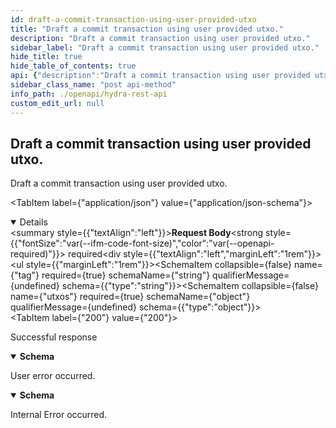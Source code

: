 ```yaml
---
id: draft-a-commit-transaction-using-user-provided-utxo
title: "Draft a commit transaction using user provided utxo."
description: "Draft a commit transaction using user provided utxo."
sidebar_label: "Draft a commit transaction using user provided utxo."
hide_title: true
hide_table_of_contents: true
api: {"description":"Draft a commit transaction using user provided utxo.","requestBody":{"required":true,"content":{"application/json":{"schema":{"type":"object","required":["utxos","tag"],"properties":{"tag":{"type":"string"},"utxos":{"type":"object"}}}}}},"responses":{"200":{"description":"Successful response","content":{"application/json":{"schema":{"type":"object","properties":{"commitTx":{"type":"string"},"tag":{"type":"string"}}}}}},"400":{"description":"User error occurred.","content":{"application/json":{"schema":{"type":"object","properties":{"tag":{"type":"string"}}}}}},"500":{"description":"Internal Error occurred."}},"method":"post","path":"/commit","servers":[{"url":"https://0.0.0.0:4001"}],"jsonRequestBodyExample":{"tag":"string","utxos":{}},"info":{"version":"0.9.0","title":"Hydra REST Api","description":"Hydra node REST api documentation"},"postman":{"name":"Draft a commit transaction using user provided utxo.","description":{"content":"Draft a commit transaction using user provided utxo.","type":"text/plain"},"url":{"path":["commit"],"host":["{{baseUrl}}"],"query":[],"variable":[]},"header":[{"key":"Content-Type","value":"application/json"},{"key":"Accept","value":"application/json"}],"method":"POST","body":{"mode":"raw","raw":"\"\"","options":{"raw":{"language":"json"}}}}}
sidebar_class_name: "post api-method"
info_path: ./openapi/hydra-rest-api
custom_edit_url: null
---
```



## Draft a commit transaction using user provided utxo.



Draft a commit transaction using user provided utxo.

<MimeTabs><TabItem label={"application/json"} value={"application/json-schema"}><details style={{}} data-collapsed={false} open={true}><summary style={{"textAlign":"left"}}><strong>Request Body</strong><strong style={{"fontSize":"var(--ifm-code-font-size)","color":"var(--openapi-required)"}}> required</strong></summary><div style={{"textAlign":"left","marginLeft":"1rem"}}></div><ul style={{"marginLeft":"1rem"}}><SchemaItem collapsible={false} name={"tag"} required={true} schemaName={"string"} qualifierMessage={undefined} schema={{"type":"string"}}></SchemaItem><SchemaItem collapsible={false} name={"utxos"} required={true} schemaName={"object"} qualifierMessage={undefined} schema={{"type":"object"}}></SchemaItem></ul></details></TabItem></MimeTabs><div><ApiTabs><TabItem label={"200"} value={"200"}><div>

Successful response

</div><div><MimeTabs schemaType={"response"}><TabItem label={"application/json"} value={"application/json"}><SchemaTabs><TabItem label={"Schema"} value={"Schema"}><details style={{}} data-collapsed={false} open={true}><summary style={{"textAlign":"left"}}><strong>Schema</strong></summary><div style={{"textAlign":"left","marginLeft":"1rem"}}></div><ul style={{"marginLeft":"1rem"}}><SchemaItem collapsible={false} name={"commitTx"} required={false} schemaName={"string"} qualifierMessage={undefined} schema={{"type":"string"}}></SchemaItem><SchemaItem collapsible={false} name={"tag"} required={false} schemaName={"string"} qualifierMessage={undefined} schema={{"type":"string"}}></SchemaItem></ul></details></TabItem><TabItem label={"Example (from schema)"} value={"Example (from schema)"}><ResponseSamples responseExample={"{\n  \"commitTx\": \"string\",\n  \"tag\": \"string\"\n}"} language={"json"}></ResponseSamples></TabItem></SchemaTabs></TabItem></MimeTabs></div></TabItem><TabItem label={"400"} value={"400"}><div>

User error occurred.

</div><div><MimeTabs schemaType={"response"}><TabItem label={"application/json"} value={"application/json"}><SchemaTabs><TabItem label={"Schema"} value={"Schema"}><details style={{}} data-collapsed={false} open={true}><summary style={{"textAlign":"left"}}><strong>Schema</strong></summary><div style={{"textAlign":"left","marginLeft":"1rem"}}></div><ul style={{"marginLeft":"1rem"}}><SchemaItem collapsible={false} name={"tag"} required={false} schemaName={"string"} qualifierMessage={undefined} schema={{"type":"string"}}></SchemaItem></ul></details></TabItem><TabItem label={"Example (from schema)"} value={"Example (from schema)"}><ResponseSamples responseExample={"{\n  \"tag\": \"string\"\n}"} language={"json"}></ResponseSamples></TabItem></SchemaTabs></TabItem></MimeTabs></div></TabItem><TabItem label={"500"} value={"500"}><div>

Internal Error occurred.

</div><div></div></TabItem></ApiTabs></div>
      